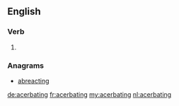 ==English==

===Verb===
{{head|en}}

# {{present participle of|acerbate}}

===Anagrams===
* [[abreacting#English|abreacting]]

[[de:acerbating]]
[[fr:acerbating]]
[[my:acerbating]]
[[nl:acerbating]]